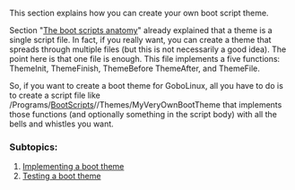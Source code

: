 {{ToC}}

This section explains how you can create your own boot script theme.

Section "[[The boot scripts anatomy]]" already explained that a theme is a single script file.  In fact, if you really want, you can create a theme that spreads through multiple files (but this is not necessarily a good idea). The point here is that one file is enough. This file implements a five functions: ThemeInit, ThemeFinish, ThemeBefore ThemeAfter, and ThemeFile.

So, if you want to create a boot theme for GoboLinux, all you have to do is to create a script file like /Programs/[[BootScripts]]/''<version>''/Themes/MyVeryOwnBootTheme that implements those functions (and optionally something in the script body) with all the bells and whistles you want.


===  Subtopics: ===
# [[Implementing a boot theme]]
# [[Testing a boot theme]]

{{Documentation}}